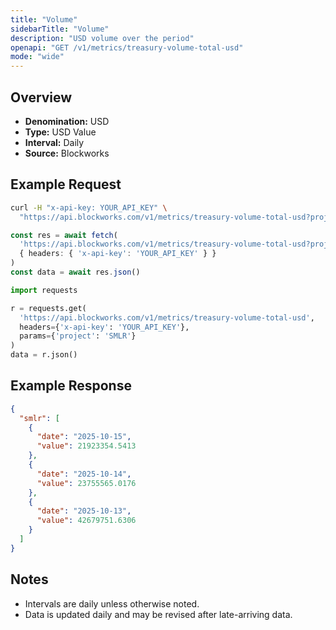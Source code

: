 ```yaml
---
title: "Volume"
sidebarTitle: "Volume"
description: "USD volume over the period"
openapi: "GET /v1/metrics/treasury-volume-total-usd"
mode: "wide"
---
```


## Overview

- **Denomination:** USD
- **Type:** USD Value
- **Interval:** Daily
- **Source:** Blockworks

## Example Request

<CodeGroup>

```bash cURL
curl -H "x-api-key: YOUR_API_KEY" \
  "https://api.blockworks.com/v1/metrics/treasury-volume-total-usd?project=SMLR"
```

```typescript TypeScript
const res = await fetch(
  'https://api.blockworks.com/v1/metrics/treasury-volume-total-usd?project=SMLR',
  { headers: { 'x-api-key': 'YOUR_API_KEY' } }
)
const data = await res.json()
```

```python Python
import requests

r = requests.get(
  'https://api.blockworks.com/v1/metrics/treasury-volume-total-usd',
  headers={'x-api-key': 'YOUR_API_KEY'},
  params={'project': 'SMLR'}
)
data = r.json()
```

</CodeGroup>

## Example Response

```json
{
  "smlr": [
    {
      "date": "2025-10-15",
      "value": 21923354.5413
    },
    {
      "date": "2025-10-14",
      "value": 23755565.0176
    },
    {
      "date": "2025-10-13",
      "value": 42679751.6306
    }
  ]
}
```

## Notes
- Intervals are daily unless otherwise noted.
- Data is updated daily and may be revised after late-arriving data.